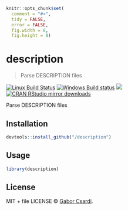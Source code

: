 
```r
knitr::opts_chunk$set(
  comment = "#>",
  tidy = FALSE,
  error = FALSE,
  fig.width = 8,
  fig.height = 8)
```

# description

> Parse DESCRIPTION files

[![Linux Build Status](https://travis-ci.org/metacran/description.svg?branch=master)](https://travis-ci.org/metacran/description)
[![Windows Build status](https://ci.appveyor.com/api/projects/status/github/metacran/description?svg=true)](https://ci.appveyor.com/project/metacran/description)
[![](http://www.r-pkg.org/badges/version/description)](http://www.r-pkg.org/pkg/description)
[![CRAN RStudio mirror downloads](http://cranlogs.r-pkg.org/badges/description)](http://www.r-pkg.org/pkg/description)


Parse DESCRIPTION files

## Installation

```r
devtools::install_github("/description")
```

## Usage

```r
library(description)
```

## License

MIT + file LICENSE © [Gabor Csardi](https://github.com/).
